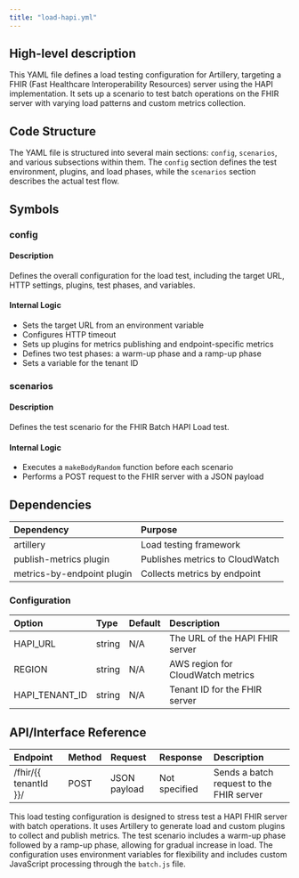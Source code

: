```yaml
---
title: "load-hapi.yml"
---
```


## High-level description
This YAML file defines a load testing configuration for Artillery, targeting a FHIR (Fast Healthcare Interoperability Resources) server using the HAPI implementation. It sets up a scenario to test batch operations on the FHIR server with varying load patterns and custom metrics collection.

## Code Structure
The YAML file is structured into several main sections: `config`, `scenarios`, and various subsections within them. The `config` section defines the test environment, plugins, and load phases, while the `scenarios` section describes the actual test flow.

## Symbols

### config
#### Description
Defines the overall configuration for the load test, including the target URL, HTTP settings, plugins, test phases, and variables.

#### Internal Logic
- Sets the target URL from an environment variable
- Configures HTTP timeout
- Sets up plugins for metrics publishing and endpoint-specific metrics
- Defines two test phases: a warm-up phase and a ramp-up phase
- Sets a variable for the tenant ID

### scenarios
#### Description
Defines the test scenario for the FHIR Batch HAPI Load test.

#### Internal Logic
- Executes a `makeBodyRandom` function before each scenario
- Performs a POST request to the FHIR server with a JSON payload

## Dependencies
| Dependency | Purpose |
|:-----------|:--------|
| artillery | Load testing framework |
| publish-metrics plugin | Publishes metrics to CloudWatch |
| metrics-by-endpoint plugin | Collects metrics by endpoint |

### Configuration
| Option | Type | Default | Description |
|:-------|:-----|:--------|:------------|
| HAPI_URL | string | N/A | The URL of the HAPI FHIR server |
| REGION | string | N/A | AWS region for CloudWatch metrics |
| HAPI_TENANT_ID | string | N/A | Tenant ID for the FHIR server |

## API/Interface Reference
| Endpoint | Method | Request | Response | Description |
|:---------|:-------|:--------|:---------|:------------|
| /fhir/{{ tenantId }}/ | POST | JSON payload | Not specified | Sends a batch request to the FHIR server |

This load testing configuration is designed to stress test a HAPI FHIR server with batch operations. It uses Artillery to generate load and custom plugins to collect and publish metrics. The test scenario includes a warm-up phase followed by a ramp-up phase, allowing for gradual increase in load. The configuration uses environment variables for flexibility and includes custom JavaScript processing through the `batch.js` file.